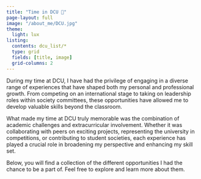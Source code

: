 ```yaml
---
title: "Time in DCU 🏫"
page-layout: full
image: "/about_me/DCU.jpg"
theme:
  light: lux
listing: 
  contents: dcu_list/*
  type: grid
  fields: [title, image]
  grid-columns: 2
---
```


During my time at DCU, I have had the privilege of engaging in a diverse range of experiences that have shaped both my personal and professional growth. From competing on an international stage to taking on leadership roles within society committees, these opportunities have allowed me to develop valuable skills beyond the classroom.

What made my time at DCU truly memorable was the combination of academic challenges and extracurricular involvement. Whether it was collaborating with peers on exciting projects, representing the university in competitions, or contributing to student societies, each experience has played a crucial role in broadening my perspective and enhancing my skill set.

Below, you will find a collection of the different opportunities I had the chance to be a part of. Feel free to explore and learn more about them.


